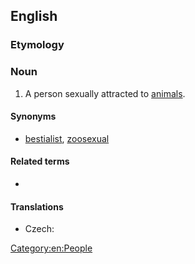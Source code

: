 ==English==

===Etymology===
{{confix|en|zoo|phile}}

===Noun===
{{en-noun}}

# A person sexually attracted to [[animal]]s.

====Synonyms====
* [[bestialist]], [[zoosexual]]

====Related terms====
* {{l|en|zoophilia}}

====Translations====
{{trans-top|person sexually attracted to animals}}
* Czech: {{t+|cs|zoofil|m}}
{{trans-mid}}
{{trans-bottom}}

[[Category:en:People]]